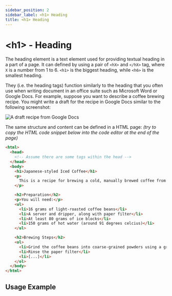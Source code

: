 ```yaml
---
sidebar_position: 2
sidebar_label: <h1> Heading
title: <h1> Heading
---
```



# &lt;h1&gt; - Heading

The heading element is a text element used for providing textual heading in a
part of a page. It can defined by using a pair of `<hX>` and `</hX>` tag, where
`X` is a number from 1 to 6. `<h1>` is the biggest heading, while `<h6>` is the
smallest heading.

They (i.e. the heading tags) function similarly to the heading that you often
use when writing document in an office suite such as Microsoft Word or Google
Docs. For example, suppose you want to describe a coffee brewing recipe. You
might write a draft for the recipe in Google Docs similar to the following
screenshot:

![A draft recipe from Google Docs](./images/h_docs_example.png)

The same structure and content can be defined in a HTML page: _(try to copy
the HTML code snippet below into the code editor at the end of the page)_

```html
<html>
  <head>
    <!-- Assume there are some tags within the head -->
  </head>
  <body>
    <h1>Japanese-styled Iced Coffee</h1>
    <p>
      This is a recipe for brewing a cold, manually brewed coffee from the latest video made by <a href="https://www.youtube.com/watch?v=B0twDujnvpc">Kurasu Kyoto on YouTube</a>.
    </p>

    <h2>Preparation</h2>
    <p>You will need:</p>
    <ul>
      <li>16 grams of light-roasted coffee beans</li>
      <li>A server and dripper, along with paper filter</li>
      <li>At least 80 grams of ice blocks</li>
      <li>150 grams of hot water (around 91 degrees celcius)</li>
    </ul>

    <h2>Brewing Steps</h2>
    <ol>
      <li>Grind the coffee beans into coarse-grained powders using a grinder</li>
      <li>Rinse the paper filter</li>
      <li>[...]</li>
    </ol>
  </body>
</html>
```

## Usage Example

<CodeEditor defaultValue={headingExample}  />
